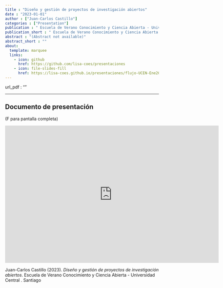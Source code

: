 ```yaml
---
title : "Diseño y gestión de proyectos de investigación abiertos"
date : "2023-01-01"
author : ["Juan-Carlos Castillo"]
categories : ["Presentation"]
publication : " Escuela de Verano Conocimiento y Ciencia Abierta - Universidad Central . Santiago"
publication_short : " Escuela de Verano Conocimiento y Ciencia Abierta - Universidad Central . Santiago"
abstract : "(Abstract not available)"
abstract_short : ""
about:
  template: marquee
  links:
    - icon: github
      href: https://github.com/lisa-coes/presentaciones 
    - icon: file-slides-fill
      href: https://lisa-coes.github.io/presentaciones/flujo-UCEN-Ene2023/UCEN-Ene2023.html#1
---
```

url_pdf : "" 

---

## Documento de presentación

(F para pantalla completa)

<iframe width="700"  height="450" src="https://lisa-coes.github.io/presentaciones/flujo-UCEN-Ene2023/UCEN-Ene2023.html#1" title="Xaringan presentation" frameborder="0" allow="accelerometer; autoplay; clipboard-write; encrypted-media; gyroscope; picture-in-picture" allowfullscreen></iframe>


::: {.callout-note title="How to cite this work"}

Juan-Carlos Castillo (2023). *Diseño y gestión de proyectos de investigación abiertos*.  Escuela de Verano Conocimiento y Ciencia Abierta - Universidad Central . Santiago

:::

